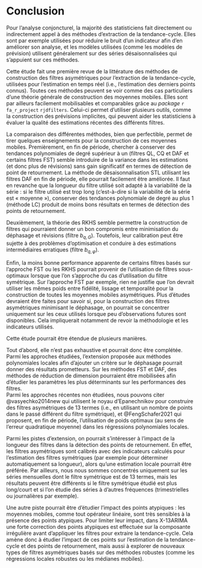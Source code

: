 # Conclusion {.unnumbered}

Pour l'analyse conjoncturel, la majorité des statisticiens fait directement ou indirectement appel à des méthodes d'extraction de la tendance-cycle.
Elles sont par exemple utilisées pour réduire le bruit d'un indicateur afin d'en améliorer son analyse, et les modèles utilisées (comme les modèles de prévision) utilisent généralement sur des séries désaisonnalisées qui s'appuient sur ces méthodes.

Cette étude fait une première revue de la littérature des méthodes de construction des filtres asymétriques pour l'extraction de la tendance-cycle, utilisées pour l'estimation en temps réel (i.e., l'estimation des derniers points connus).
Toutes ces méthodes peuvent se voir comme des cas particuliers d'une théorie générale de construction des moyennes mobiles. 
Elles sont par ailleurs facilement mobilisables et comparables grâce au *package* `r fa_r_project` `rjdfilters`.
Celui-ci permet d'utiliser plusieurs outils, comme la construction des prévisions implicites, qui peuvent aider les statisticiens à évaluer la qualité des estimations récentes des différents filtres.

La comparaison des différentes méthodes, bien que perfectible, permet de tirer quelques enseignements pour la construction de ces moyennes mobiles.
Premièrement, en fin de période, chercher à conserver des tendances polynomiales de degré supérieur à un (filtres QL, CQ et DAF et certains filtres FST) semble introduire de la variance dans les estimations (et donc plus de révisions) sans gain significatif en termes de détection de point de retournement. 
La méthode de désaisonnalisation STL utilisant les filtres DAF en fin de période, elle pourrait facilement être améliorée.
Il faut en revanche que la longueur du filtre utilisé soit adapté à la variabilité de la série : si le filtre utilisé est trop long (c'est-à-dire si la variabilité de la série est « moyenne »), conserver des tendances polynomiale de degré au plus 1 (méthode LC) produit de moins bons résultats en termes de détection des points de retournement.

Deuxièmement, la théorie des RKHS semble permettre la construction de filtres qui pourraient donner un bon compromis entre minimisation du déphasage et révisions (filtre $b_{q,G}$).
Toutefois, leur calibration peut être sujette à des problèmes d'optimisation et conduire à des estimations intermédiaires erratiques (filtre $b_{q,\varphi}$).

Enfin, la moins bonne performance apparente de certains filtres basés sur l'approche FST ou les RKHS pourrait provenir de l'utilisation de filtres sous-optimaux lorsque que l'on s'approche du cas d'utilisation du filtre symétrique. 
Sur l'approche FST par exemple, rien ne justifie que l'on devrait utiliser les mêmes poids entre fidélité, lissage et temporalité pour la construction de toutes les moyennes mobiles asymétriques.
Plus d'études devraient être faites pour savoir si, pour la construction des filtres asymétriques minimisant le déphasage, on pourrait se concentrer uniquement sur les ceux utilisés lorsque peu d'observations futures sont disponibles.
Cela impliquerait notamment de revoir la méthodologie et les indicateurs utilisés.

Cette étude pourrait être étendue de plusieurs manières.

Tout d'abord, elle n'est pas exhaustive et pourrait donc être complétée.  
Parmi les approches étudiées, l'extension proposée aux méthodes polynomiales locales afin d'ajouter un critère sur le déphasage pourrait donner des résultats prometteurs. 
Sur les méthodes FST et DAF, des méthodes de réduction de dimension pourraient être mobilisées afin d'étudier les paramètres les plus déterminants sur les performances des filtres.  
Parmi les approches récentes non étudiées, nous pouvons citer @vasyechko2014new qui utilisent le noyau d'Epanechnikov pour construire des filtres asymétriques de 13 termes (i.e., en utilisant un nombre de points dans le passé différent du filtre symétrique), et @FengSchafer2021 qui proposent, en fin de période, l'utilisation de poids optimaux (au sens de l'erreur quadratique moyenne) dans les régressions polynomiales locales.

Parmi les pistes d'extension, on pourrait s'intéresser à l'impact de la longueur des filtres dans la détection des points de retournement.
En effet, les filtres asymétriques sont calibrés avec des indicateurs calculés pour l'estimation des filtres symétriques (par exemple pour déterminer automatiquement sa longueur), alors qu'une estimation locale pourrait être préférée.
Par ailleurs, nous nous sommes concentrés uniquement sur les séries mensuelles dont le filtre symétrique est de 13 termes, mais les résultats peuvent être différents si le filtre symétrique étudié est plus long/court et si l'on étudie des séries à d'autres fréquences (trimestrielles ou journalières par exemple).

Une autre piste pourrait être d'étudier l'impact des points atypiques : les moyennes mobiles, comme tout opérateur linéaire, sont très sensibles à la présence des points atypiques. 
Pour limiter leur impact, dans X-13ARIMA une forte correction des points atypiques est effectuée sur la composante irrégulière avant d'appliquer les filtres pour extraire la tendance-cycle.
Cela amène donc à étudier l'impact de ces points sur l'estimation de la tendance-cycle et des points de retournement, mais aussi à explorer de nouveaux types de filtres asymétriques basés sur des méthodes robustes (comme les régressions locales robustes ou les médianes mobiles).





\newpage